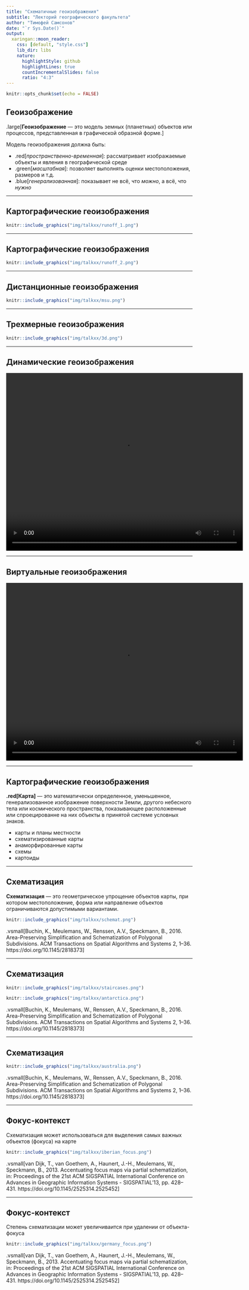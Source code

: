 ```yaml
---
title: "Схематичные геоизображения"
subtitle: "Лекторий географического факультета"
author: "Тимофей Самсонов"
date: "`r Sys.Date()`"
output:
  xaringan::moon_reader:
    css: [default, "style.css"]
    lib_dir: libs
    nature:
      highlightStyle: github
      highlightLines: true
      countIncrementalSlides: false
      ratio: "4:3"
---
```


```r
knitr::opts_chunk$set(echo = FALSE)
```

## Геоизображение

.large[__Геоизображение__ — это модель земных (планетных) объектов или процессов, представленная в графической образной форме.] 

Модель геоизображения должна быть:

- .red[_пространственно-временная_]: рассматривает изображаемые объекты и явления в географической среде
- .green[_масштабная_]: позволяет выполнять оценки местоположения, размеров и т.д.
- .blue[_генерализованная_]: показывает не всё, что _можно_, а всё, что _нужно_

---

## Картографические геоизображения

```r
knitr::include_graphics("img/talkxx/runoff_1.png")
```

---

## Картографические геоизображения

```r
knitr::include_graphics("img/talkxx/runoff_2.png")
```

---

## Дистанционные геоизображения

```r
knitr::include_graphics("img/talkxx/msu.png")
```

---

## Трехмерные геоизображения

```r
knitr::include_graphics("img/talkxx/3d.png")
```

---

## Динамические геоизображения

<video width="640" height="480">
<source src="img/talkxx/carbon.mp4" type="video/mp4">
</video>

---

## Виртуальные геоизображения

<video width="640" height="480">
<source src="img/talkxx/vr.mp4" type="video/mp4">
</video>

---

## Картографические геоизображения

__.red[Карта]__ — это математически определенное, уменьшенное, генерализованное изображение поверхности Земли, другого небесного тела или космического пространства, показывающее расположенные или спроецированне на них объекты в принятой системе условных знаков.

- карты и планы местности
- схематизированные карты
- анаморфированные карты
- схемы
- картоиды

---

## Схематизация

__Схематизация__ — это геометрическое упрощение объектов карты, при котором местоположение, форма или направление объектов ограничиваются допустимыми вариантами. 

```r
knitr::include_graphics("img/talkxx/schemat.png")
```

.vsmall[Buchin, K., Meulemans, W., Renssen, A.V., Speckmann, B., 2016. Area-Preserving Simplification and Schematization of Polygonal Subdivisions. ACM Transactions on Spatial Algorithms and Systems 2, 1–36. https://doi.org/10.1145/2818373]

---

## Схематизация

```r
knitr::include_graphics("img/talkxx/staircases.png")
```

```r
knitr::include_graphics("img/talkxx/antarctica.png")
```

.vsmall[Buchin, K., Meulemans, W., Renssen, A.V., Speckmann, B., 2016. Area-Preserving Simplification and Schematization of Polygonal Subdivisions. ACM Transactions on Spatial Algorithms and Systems 2, 1–36. https://doi.org/10.1145/2818373]

---

## Схематизация

```r
knitr::include_graphics("img/talkxx/australia.png")
```

.vsmall[Buchin, K., Meulemans, W., Renssen, A.V., Speckmann, B., 2016. Area-Preserving Simplification and Schematization of Polygonal Subdivisions. ACM Transactions on Spatial Algorithms and Systems 2, 1–36. https://doi.org/10.1145/2818373]

---

## Фокус-контекст

Схематизация может использоваться для выделения самых важных объектов (фокуса) на карте
```r
knitr::include_graphics("img/talkxx/iberian_focus.png")
```
.vsmall[van Dijk, T., van Goethem, A., Haunert, J.-H., Meulemans, W., Speckmann, B., 2013. Accentuating focus maps via partial schematization, in: Proceedings of the 21st ACM SIGSPATIAL International Conference on Advances in Geographic Information Systems - SIGSPATIAL’13, pp. 428–431. https://doi.org/10.1145/2525314.2525452]

---

## Фокус-контекст

Степень схематизации может увеличиваится при удалении от объекта-фокуса
```r
knitr::include_graphics("img/talkxx/germany_focus.png")
```
.vsmall[van Dijk, T., van Goethem, A., Haunert, J.-H., Meulemans, W., Speckmann, B., 2013. Accentuating focus maps via partial schematization, in: Proceedings of the 21st ACM SIGSPATIAL International Conference on Advances in Geographic Information Systems - SIGSPATIAL’13, pp. 428–431. https://doi.org/10.1145/2525314.2525452]